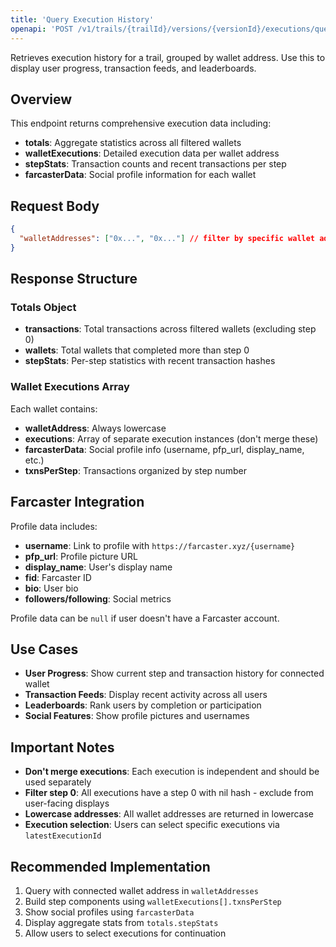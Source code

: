 ```yaml
---
title: 'Query Execution History'
openapi: 'POST /v1/trails/{trailId}/versions/{versionId}/executions/query'
---
```


Retrieves execution history for a trail, grouped by wallet address. Use this to display user progress, transaction feeds, and leaderboards.

## Overview

This endpoint returns comprehensive execution data including:
- **totals**: Aggregate statistics across all filtered wallets
- **walletExecutions**: Detailed execution data per wallet address
- **stepStats**: Transaction counts and recent transactions per step
- **farcasterData**: Social profile information for each wallet

## Request Body

```json
{
  "walletAddresses": ["0x...", "0x..."] // filter by specific wallet addresses
}
```

## Response Structure

### Totals Object
- **transactions**: Total transactions across filtered wallets (excluding step 0)
- **wallets**: Total wallets that completed more than step 0  
- **stepStats**: Per-step statistics with recent transaction hashes

### Wallet Executions Array
Each wallet contains:
- **walletAddress**: Always lowercase
- **executions**: Array of separate execution instances (don't merge these)
- **farcasterData**: Social profile info (username, pfp_url, display_name, etc.)
- **txnsPerStep**: Transactions organized by step number

## Farcaster Integration

Profile data includes:
- **username**: Link to profile with `https://farcaster.xyz/{username}`
- **pfp_url**: Profile picture URL
- **display_name**: User's display name
- **fid**: Farcaster ID
- **bio**: User bio
- **followers/following**: Social metrics

Profile data can be `null` if user doesn't have a Farcaster account.

## Use Cases

- **User Progress**: Show current step and transaction history for connected wallet
- **Transaction Feeds**: Display recent activity across all users
- **Leaderboards**: Rank users by completion or participation
- **Social Features**: Show profile pictures and usernames

## Important Notes

- **Don't merge executions**: Each execution is independent and should be used separately
- **Filter step 0**: All executions have a step 0 with nil hash - exclude from user-facing displays  
- **Lowercase addresses**: All wallet addresses are returned in lowercase
- **Execution selection**: Users can select specific executions via `latestExecutionId`

## Recommended Implementation

1. Query with connected wallet address in `walletAddresses`
2. Build step components using `walletExecutions[].txnsPerStep`
3. Show social profiles using `farcasterData` 
4. Display aggregate stats from `totals.stepStats`
5. Allow users to select executions for continuation 